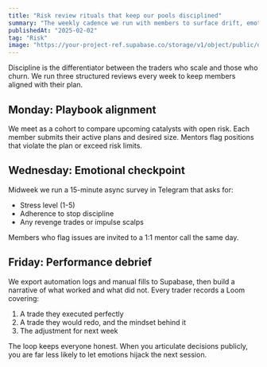 ```yaml
---
title: "Risk review rituals that keep our pools disciplined"
summary: "The weekly cadence we run with members to surface drift, emotional leaks, and capital allocation issues before they become expensive."
publishedAt: "2025-02-02"
tag: "Risk"
image: "https://your-project-ref.supabase.co/storage/v1/object/public/dynamic-capital/images/projects/mentor-suite/cover-01.jpg"
---
```


Discipline is the differentiator between the traders who scale and those who churn. We run three structured reviews every week to keep members aligned with their plan.

## Monday: Playbook alignment

We meet as a cohort to compare upcoming catalysts with open risk. Each member submits their active plans and desired size. Mentors flag positions that violate the plan or exceed risk limits.

## Wednesday: Emotional checkpoint

Midweek we run a 15-minute async survey in Telegram that asks for:

- Stress level (1-5)
- Adherence to stop discipline
- Any revenge trades or impulse scalps

Members who flag issues are invited to a 1:1 mentor call the same day.

## Friday: Performance debrief

We export automation logs and manual fills to Supabase, then build a narrative of what worked and what did not. Every trader records a Loom covering:

1. A trade they executed perfectly
2. A trade they would redo, and the mindset behind it
3. The adjustment for next week

The loop keeps everyone honest. When you articulate decisions publicly, you are far less likely to let emotions hijack the next session.
